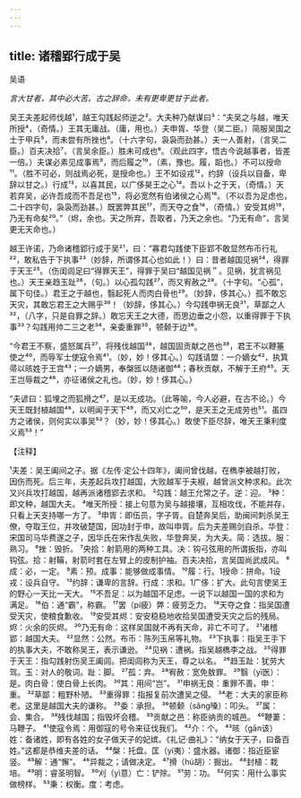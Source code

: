 ```yaml
---
---
---
```

title: 诸稽郢行成于吴
---



吴语

*言大甘者，其中必大苦。古之辞命，未有更卑更甘于此者。*

吴王夫差起师伐越¹，越王勾践起师逆之²。大夫种乃献谋曰³：“夫吴之与越，唯天所授⁴，（奇情。）王其无庸战。（庸，用也。）夫申胥、华登（吴二臣。）简服吴国之士于甲兵⁵，而未尝有所挫也⁶。（十六字句，袅袅而劲甚。）夫一人善射，（言吴二臣。）百夫决拾⁷，（言吴余臣。）胜未可成也⁸。（观此四字，悟古今说越事者，皆差一倍。）夫谋必素见成事焉⁹，而后履之¹⁰，（素，豫也。履，蹈也。）不可以授命¹¹。（胜不可必，则战焉必死，是授命也。）王不如设戎¹²，约辞（设兵以自备，卑辞以甘之。）行成¹³，以喜其民，以广侈昊王之心¹⁴。吾以卜之于天，（奇情。）天若弃吴，必许吾成而不吾足也¹⁵，将必宽然有伯诸侯之心焉¹⁶。（不以吾为足虑也，二十四字句，袅袅而劲甚。）既罢弊其民¹⁷，而天夺之食¹⁸，（奇情。）安受其烬¹⁹，乃无有命矣²⁰。”（烬，余也。天之所弃，吾取者，乃天之余也。“乃无有命”，言吴更无天命也。）

越王许诺，乃命诸稽郢行成于吴²¹，曰：“寡君勾践使下臣郢不敢显然布币行礼²²，敢私告于下执事²³（妙辞，所谓侈其心也如此！）曰：昔者越国见祸²⁴，得罪于天王²⁵。（伤闺闾足曰“得罪天王”，得罪于吴曰“越国见祸＂。见祸，犹言祸见也。）天王亲趋玉趾²⁶，（句。）以心孤勾践²⁷，而又宥赦之²⁸。（十字句。“心孤”，属下句佳。）君王之于越也，翳起死人而肉白骨也²⁹。（妙辞，侈其心。）孤不敢忘天灾，其敢忘君王之大赐乎³⁰！（妙辞，侈其心。）今勾践申祸无良³¹，草鄙之人³²，（八字，只是自罪之辞。）敢忘天王之大德，而思边垂之小怨，以重得罪于下执事³³？勾践用帅二三之老³⁴，亲委重罪³⁵，顿颡于边³⁶。

“今君王不察，盛怒属兵³⁷，将残伐越国³⁸，越国固贡献之邑也³⁹，君王不以鞭箠使之⁴⁰，而辱军士使寇令焉⁴¹。（妙，妙！侈其心。）勾践请盟：一介嫡女⁴²，执箕帚以晐姓于王宫⁴³；一介嫡男，奉槃匜以随诸御⁴⁴；春秋贡献，不解于王府⁴⁵。天王岂辱裁之⁴⁶，亦征诸侯之礼也。（妙，妙！侈其心。）

“夫谚曰：狐埋之而狐搰之⁴⁷，是以无成功。（此等喻，今人必避，在古不论。）今天王既封植越国⁴⁸，以明闻于天下⁴⁹，而又刈亡之⁵⁰，是天王之无成劳也⁵¹。虽四方之诸侯，则何实以事吴⁵²？（妙，妙！侈其心。）敢使下臣尽辞，唯天王秉利度义焉⁵³！”

【注释】

¹夫差：吴王阖间之子。据《左传·定公十四年》，阖间曾伐越，在檇李被越打败，因伤而死。后三年，夫差起兵攻打越国，大败越军于夫椒，越曾派文种求和。此次又兴兵攻打越国，越再派诸稽郢去求和。
²勾践：越王允常之子。逆：迎。
³种：即文种，越国大夫。
⁴唯天所授：接上句意为吴与越接壤，互相攻伐，不能并存，只看上天支持哪一方了。
⁵申胥：即伍员，字子胥。自楚奔吴后，助闽间刺杀吴王僚，夺取王位，并攻破楚国，因功封于申，故叫申胥。后为夫差赐剑自杀。华登：宋国司马华费遂之子，因华氏在宋作乱失败，华登奔吴，为大夫。简：选拔。服：熟习。
⁶挫：毁折。
⁷央拾：射箭用的两种工具。决：钩弓弦用的所谓扳指，亦叫钩弦。拾：射鞴，射箭时套在左臂上的皮制护袖。百夫决拾，言吴国尚武成风。
⁸成：必，一定。
⁹素：预。成事：能够做成事情。
¹⁰履：行。1授命：拼命。1设戎：设兵自守。
¹³约辞：谦卑的言辞。行成：求和。1广侈：扩大。此句言使吴王的野心一天比一天大。
¹⁵不吾足：以为越国不足虑。一说下以越国一国的求和为满足。
¹⁶伯：通“霸”，称霸。
¹⁷罢（pí疲）弊：疲劳乏力。
¹⁸天夺之食：指吴国遭受天灾，使粮食歉收。
¹⁹安受其烬：安安稳稳地收拾吴国遭受天灾之后的残局。烬：火余的灰烬。
²⁰乃无有命：这样吴国就不再有天命，非亡不可了。
²¹诸稽郢：越国大夫。
²²显然：公然。布币：陈列玉帛等礼物。
²³下执事：指吴王手下的执事大夫，不敢称吴王，表示谦逊。
²⁴见祸：遭祸。指吴越檇李之战。
²⁵得罪于天王：指勾践射伤吴王阖闾。把闺闾称为天王，尊之以名。
²⁶趋玉趾：犹劳大驾。玉：对人的敬词。趾：脚。
²⁷孤：弃。
²⁸宥赦：宽免敖罪。
²⁹翳（yī医）：是。肉白骨：使白骨上长肉。
³⁰其：用间“岂”。
³¹申祸无良：重罪不善。申：重。
³²草鄙：粗野朴陋。
³³重得罪：指报复前次遭吴之侵。
³⁴老：大夫的家臣称老。这里是越国大夫的谦称。
³⁵委：承担。
³⁶顿颡（sǎng嗓）：叩头。
³⁷属：会、集合。
³⁸残伐越国；指毁坏会稽。
³⁹贡献之邑：称臣纳贡的城邑。
⁴⁰鞭萋：马鞭子。
⁴¹使寇令焉：用御寇的号令来征伐我们。
⁴²介：个。
⁴³晐（gān该）姓：备诸姓，即有各姓的女子做天子的妃嫔。《礼记·曲礼》：“纳女于天子，曰备百姓。”这都是恭维夫差的话。
⁴⁴槃：托盘。匡（yí夷）：盛水器。诸御：指近臣宦竖。
⁴⁵解：通“懈”。
⁴⁶异裁之；请做决定。
⁴⁷搰（hú胡）：掘出。
⁴⁸封植：栽培。
⁴⁹明：睿圣明智。
⁵⁰刈（yì意）亡：铲除。
⁵¹劳：功。
⁵²何实：用什么事实做榜样。
⁵³秉：权衡。度：考虑。